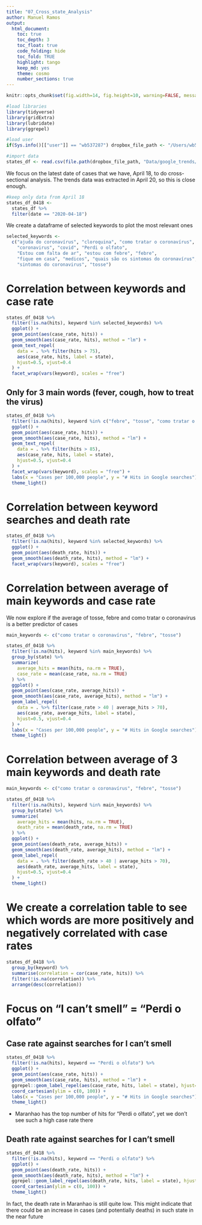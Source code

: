 ```yaml
---
title: "07_Cross_state_Analysis"
author: Manuel Ramos
output: 
  html_document:
    toc: true
    toc_depth: 3
    toc_float: true
    code_folding: hide
    toc_fold: TRUE
    highlight: tango
    keep_md: yes
    theme: cosmo
    number_sections: true
---
```



```r
knitr::opts_chunk$set(fig.width=14, fig.height=10, warning=FALSE, message=FALSE)
```

```r
#load libraries 
library(tidyverse)
library(gridExtra)
library(lubridate)
library(ggrepel)

#load user
if(Sys.info()[["user"]] == "wb537287") dropbox_file_path <- "/Users/wb537287/Dropbox/COVID Social Media Analysis"

#import data
states_df <- read.csv(file.path(dropbox_file_path, "Data/google_trends/FinalData/brazil_crosstates_clean.csv"))
```

We focus on the latest date of cases that we have, April 18, to do cross-sectional analysis. 
The trends data was extracted in April 20, so this is close enough. 

```r
#keep only data from April 18
states_df_0418 <- 
  states_df %>% 
  filter(date == "2020-04-18")
```

We create a dataframe of selected keywords to plot the most relevant ones 
```r
selected_keywords <- 
  c("ajuda do coronavírus", "cloroquina", "como tratar o coronavírus", 
    "coronavirus", "covid", "Perdi o olfato",
    "Estou com falta de ar", "estou com febre", "febre", 
    "fique em casa", "medicos", "quais são os sintomas do coronavírus", 
    "sintomas do coronavirus", "tosse")
```


# Correlation between keywords and case rate

```r
states_df_0418 %>%
  filter(!is.na(hits), keyword %in% selected_keywords) %>% 
  ggplot() + 
  geom_point(aes(case_rate, hits)) +
  geom_smooth(aes(case_rate, hits), method = "lm") +
  geom_text_repel(
    data = . %>% filter(hits > 75), 
    aes(case_rate, hits, label = state), 
    hjust=0.5, vjust=0.4
  ) +  
  facet_wrap(vars(keyword), scales = "free")
```

## Only for 3 main words (fever, cough, how to treat the virus)

```r
states_df_0418 %>%
  filter(!is.na(hits), keyword %in% c("febre", "tosse", "como tratar o coronavírus")) %>% 
  ggplot() + 
  geom_point(aes(case_rate, hits)) +
  geom_smooth(aes(case_rate, hits), method = "lm") +
  geom_text_repel(
    data = . %>% filter(hits > 85), 
    aes(case_rate, hits, label = state), 
    hjust=0.5, vjust=0.4
  ) +  
  facet_wrap(vars(keyword), scales = "free") + 
  labs(x = "Cases per 100,000 people", y = "# Hits in Google searches") +
  theme_light()
```


# Correlation between keyword searches and death rate

```r
states_df_0418 %>%
  filter(!is.na(hits), keyword %in% selected_keywords) %>% 
  ggplot() + 
  geom_point(aes(death_rate, hits)) +
  geom_smooth(aes(death_rate, hits), method = "lm") + 
  facet_wrap(vars(keyword), scales = "free")

```

# Correlation between average of main keywords and case rate
 
We now explore if the average of tosse, febre and como tratar o coronavirus is a better predictor of cases

```r
main_keywords <- c("como tratar o coronavírus", "febre", "tosse")

states_df_0418 %>%
  filter(!is.na(hits), keyword %in% main_keywords) %>% 
  group_by(state) %>%
  summarize(
    average_hits = mean(hits, na.rm = TRUE), 
    case_rate = mean(case_rate, na.rm = TRUE)
  ) %>% 
  ggplot() + 
  geom_point(aes(case_rate, average_hits)) +
  geom_smooth(aes(case_rate, average_hits), method = "lm") + 
  geom_label_repel(
    data = . %>% filter(case_rate > 40 | average_hits > 70), 
    aes(case_rate, average_hits, label = state), 
    hjust=0.5, vjust=0.4
  ) + 
  labs(x = "Cases per 100,000 people", y = "# Hits in Google searches") +
  theme_light()
```

# Correlation between average of 3 main keywords and death rate

```r
main_keywords <- c("como tratar o coronavírus", "febre", "tosse")

states_df_0418 %>%
  filter(!is.na(hits), keyword %in% main_keywords) %>% 
  group_by(state) %>%
  summarize(
    average_hits = mean(hits, na.rm = TRUE), 
    death_rate = mean(death_rate, na.rm = TRUE)
  ) %>% 
  ggplot() + 
  geom_point(aes(death_rate, average_hits)) +
  geom_smooth(aes(death_rate, average_hits), method = "lm") +
  geom_label_repel(
    data = . %>% filter(death_rate > 40 | average_hits > 70), 
    aes(death_rate, average_hits, label = state), 
    hjust=0.5, vjust=0.4
  ) + 
  theme_light()
```

# We create a correlation table to see which words are more positively and negatively correlated with case rates

```r
states_df_0418 %>% 
  group_by(keyword) %>% 
  summarise(correlation = cor(case_rate, hits)) %>% 
  filter(!is.na(correlation)) %>% 
  arrange(desc(correlation))
```
 
# Focus on "I can't smell" = "Perdi o olfato"  

## Case rate against searches for I can't smell

```r
states_df_0418 %>% 
  filter(!is.na(hits), keyword == "Perdi o olfato") %>% 
  ggplot() + 
  geom_point(aes(case_rate, hits)) +
  geom_smooth(aes(case_rate, hits), method = "lm") + 
  ggrepel::geom_label_repel(aes(case_rate, hits, label = state), hjust=0.5, vjust=0.4) +
  coord_cartesian(ylim = c(0, 100)) + 
  labs(x = "Cases per 100,000 people", y = "# Hits in Google searches") +
  theme_light()
```
- Maranhao has the top number of hits for "Perdi o olfato", yet we don't see such a high case rate there

## Death rate against searches for I can't smell

```r
states_df_0418 %>% 
  filter(!is.na(hits), keyword == "Perdi o olfato") %>% 
  ggplot() + 
  geom_point(aes(death_rate, hits)) +
  geom_smooth(aes(death_rate, hits), method = "lm") + 
  ggrepel::geom_label_repel(aes(death_rate, hits, label = state), hjust=0.5, vjust=0.4) +
  coord_cartesian(ylim = c(0, 100)) + 
  theme_light()
```

In fact, the death rate in Maranhao is still quite low. This might indicate that there could be an increase in cases (and potentially deaths) in such state in the near future


